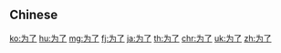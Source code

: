 {{also|為了|爲了}}
==Chinese==
{{zh-see|為了}}

[[ko:为了]]
[[hu:为了]]
[[mg:为了]]
[[fj:为了]]
[[ja:为了]]
[[th:为了]]
[[chr:为了]]
[[uk:为了]]
[[zh:为了]]